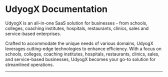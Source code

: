 <div style={{
  backgroundImage: 'url(https://cyberpassion.com/wp-content/uploads/2024/09/bck-pattern.jpg)',
  padding: '1em 2.5em',
  borderRadius: '1em',
  backgroundSize: 'cover',
  backgroundRepeat: 'no-repeat'
}}>

# UdyogX Documentation

<div className="nx-font-semibold nx-mt-2">UdyogX is an all-in-one SaaS solution for businesses - from schools, colleges, coaching institutes, hospitals, restaurants, clinics, sales and service-based enterprises.</div>

Crafted to accommodate the unique needs of various domains, UdyogX leverages cutting-edge technologies to enhance efficiency. With a focus on schools, colleges, coaching institutes, hospitals, restaurants, clinics, sales, and service-based businesses, UdyogX becomes your go-to solution for streamlined operations.

---


<Cards>
  <Card title="Create Account" href="https://marketplace.udyogx.in/" />
  <Card title="Login" href="https://app.udyogx.in/login" />
  <Card title="Pricing" href="https://marketplace.udyogx.in/pricing" />
  <Card title="Contact" href="https://support.udyogx.in/contact" />
</Cards>

</div>